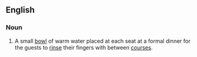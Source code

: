 {{also|fingerbowl}}

==English==

===Noun===
{{en-noun}}

# A small [[bowl]] of warm water placed at each seat at a formal dinner for the guests to [[rinse]] their fingers with between [[course]]s.